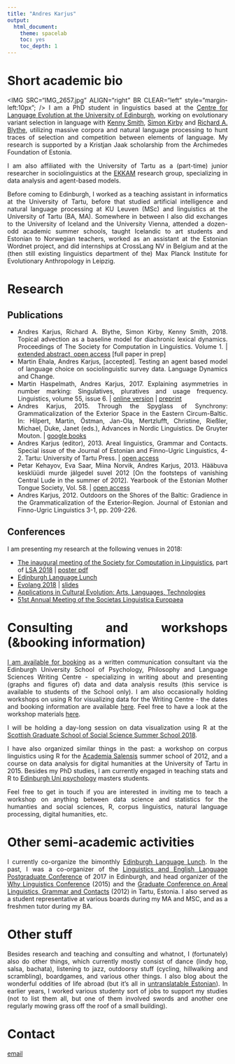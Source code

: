 ```yaml
---
title: "Andres Karjus"
output: 
  html_document: 
    theme: spacelab
    toc: yes
    toc_depth: 1
---
```


<style>
body {text-align: justify}
</style>

# Short academic bio

<IMG SRC="IMG_2657.jpg" ALIGN="right" BR CLEAR="left" style="margin-left:10px"; /> 
I am a PhD student in linguistics based at the [Centre for Language Evolution at the University of Edinburgh](http://www.lel.ed.ac.uk/cle/), working on evolutionary variant selection in language with [Kenny Smith](http://www.lel.ed.ac.uk/~kenny), [Simon Kirby](http://www.lel.ed.ac.uk/~simon) and [Richard A. Blythe](http://www2.ph.ed.ac.uk/~rblythe3/), utilizing massive corpora and natural language processing to hunt traces of selection and competition between elements of language. My research is supported by a Kristjan Jaak scholarship from the Archimedes Foundation of Estonia.

I am also affiliated with the University of Tartu as a (part-time) junior researcher in sociolinguistics at the [EKKAM](http://ekkam.ut.ee/en/) research group, specializing in data analysis and agent-based models.

Before coming to Edinburgh, I worked as a teaching assistant in informatics at the University of Tartu, before that studied artificial intelligence and natural language processing at KU Leuven (MSc) and linguistics at the University of Tartu (BA, MA). Somewhere in between I also did exchanges to the University of Iceland and the University Vienna, attended a dozen-odd academic summer schools, taught Icelandic to art students and Estonian to Norwegian teachers, worked as an assistant at the Estonian Wordnet project, and did internships at CrossLang NV in Belgium and at the (then still existing linguistics department of the) Max Planck Institute for Evolutionary Anthropology in Leipzig.

# Research

## Publications

* Andres Karjus, Richard A. Blythe, Simon Kirby, Kenny Smith, 2018. Topical advection as a baseline model for diachronic lexical dynamics. Proceedings of The Society for Computation in Linguistics. Volume 1. | [extended abstract, open access](http://scholarworks.umass.edu/scil/) [full paper in prep]
* Martin Ehala, Andres Karjus, [accepted]. Testing an agent based model of language choice on sociolinguistic survey data. Language Dynamics and Change.
*	Martin Haspelmath, Andres Karjus, 2017. Explaining asymmetries in number marking: Singulatives, pluratives and usage frequency. Linguistics, volume 55, issue 6. | [online version](https://www.degruyter.com/view/j/ling.2017.55.issue-6/ling-2017-0026/ling-2017-0026.xml)  | [preprint](https://www.academia.edu/25032500/Explaining_asymmetries_in_number_marking_Singulatives_pluratives_and_usage_frequency)
*	Andres Karjus, 2015. Through the Spyglass of Synchrony: Grammaticalization of the Exterior Space in the Eastern Circum-Baltic. In: Hilpert, Martin, Östman, Jan-Ola, Mertzlufft, Christine, Rießler, Michael, Duke, Janet (eds.), Advances in Nordic Linguistics. De Gruyter Mouton.
| [google books](https://books.google.ee/books?id=BPheCAAAQBAJ)
*	Andres Karjus (editor), 2013. Areal linguistics, Grammar and Contacts. Special issue of the Journal of Estonian and Finno-Ugric Linguistics, 4-2. Tartu: University of Tartu Press. 
| [open access](http://jeful.ut.ee/index.php/JEFUL/issue/view/2013.4.2)
* Petar Kehayov, Eva Saar, Miina Norvik, Andres Karjus, 2013. Hääbuva kesklüüdi murde jälgedel suvel 2012 [On the footsteps of vanishing Central Lude in the summer of 2012]. Yearbook of the Estonian Mother Tongue Society, Vol. 58. | [open access](http://www.kirj.ee/public/ESA/2012/esa_58-2012-58-101.indd.pdf)
*	Andres Karjus, 2012. Outdoors on the Shores of the Baltic: Gradience in the Grammaticalization of the Exterior-Region. Journal of Estonian and Finno-Ugric Linguistics 3-1, pp. 209-226.

## Conferences

I am presenting my research at the following venues in 2018: 

- [The inaugural meeting of the Society for Computation in Linguistics](https://blogs.umass.edu/scil/scil-2018/), part of [LSA 2018](https://www.linguisticsociety.org/event/lsa-2018-annual-meeting) | [poster pdf](scilposter_sizeA1.pdf)
- [Edinburgh Language Lunch](http://groups.inf.ed.ac.uk/langlunch/)
- [Evolang 2018](http://evolang.cles.umk.pl) | [slides](https://drive.google.com/open?id=10az7BOV_tT-mAwMZXDoguKmZeTErnfzB)
- [Applications in Cultural Evolution: Arts, Languages, Technologies](https://cultevol.ut.ee/)
- [51st Annual Meeting of the Societas Linguistica Europaea](http://sle2018.eu/)

# Consulting and workshops (&booking information)

[I am available for booking](http://writingcentre.ppls.ed.ac.uk/appointments/) as a written communication consultant via the Edinburgh University School of Psychology, Philosophy and Language Sciences Writing Centre - specializing in writing about and presenting (graphs and figures of) data and data analysis results (this service is available to students of the School only). I am also occasionally holding workshops on using R for visualizing data for the Writing Centre - the dates and booking information are available [here](http://writingcentre.ppls.ed.ac.uk/workshops/). Feel free to have a look at the workshop materials [here](https://andreskarjus.github.io/artofthefigure/).

I will be holding a day-long session on data visualization using R at the [Scottish Graduate School of Social Science Summer School 2018](http://www.socsciscotland.ac.uk/skills_and_training/summer_school).

I have also organized similar things in the past: a workshop on corpus linguistics using R for the [Academia Salensis](http://academiasalensis.org) summer school of 2012, and a course on data analysis for digital humanities at the University of Tartu in 2015. Besides my PhD studies, I am currently engaged in teaching stats and R to [Edinburgh Uni psychology](https://www.ed.ac.uk/ppls/psychology) masters students.

Feel free to get in touch if you are interested in inviting me to teach a workshop on anything between data science and statistics for the humanties and social sciences, R, corpus linguistics, natural language processing, digital humanities, etc.

# Other semi-academic activities

I currently co-organize the bimonthly [Edinburgh Language Lunch](http://groups.inf.ed.ac.uk/langlunch/). In the past, I was a co-organizer of the [Linguistics and English Language Postgraduate Conference](http://www.lel.ed.ac.uk/~pgc/) of 2017 in Edinburgh, and head organizer of the [Why Linguistics Conference](http://whylinguistics.ut.ee) (2015) and the [Graduate Conference on Areal Linguistics, Grammar and Contacts](http://arealling.ut.ee) (2012) in Tartu, Estonia. I also served as a student representative at various boards during my MA and MSC, and as a freshmen tutor during my BA.


# Other stuff

Besides research and teaching and consulting and whatnot, I (fortunately) also do other things, which currently mostly consist of dance (lindy hop, salsa, bachata), listening to jazz, outdoorsy stuff (cycling, hillwalking and scrambling), boardgames, and various other things. I also blog about the wonderful oddities of life abroad (but it's all in [untranslatable Estonian](http://postkaartkaledooniast.blogspot.com)). In earlier years, I worked various studenty sort of jobs to support my studies (not to list them all, but one of them involved swords and another one regularly mowing grass off the roof of a small building).

# Contact

<a href="mailto:akarjus--at--sms.ed.ac.uk">email</a>

<br>
<br>
<br>



